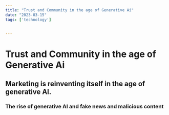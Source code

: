 ---
title: "Trust and Community in the age of Generative Ai"
date: "2023-03-15"
tags: ['technology']


---

# Trust and Community in the age of Generative Ai

## Marketing is reinventing itself in the age of generative AI.

### The rise of generative AI and fake news and malicious content

